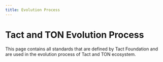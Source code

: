 ```yaml
---
title: Evolution Process
---
```


# Tact and TON Evolution Process

This page contains all standards that are defined by Tact Foundation and are used in the evolution process of Tact and TON ecosystem.
